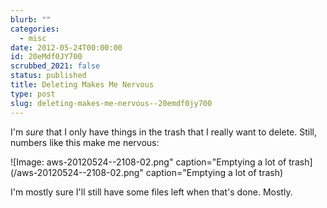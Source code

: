 ```yaml
---
blurb: ""
categories:
  - misc
date: 2012-05-24T00:00:00
id: 20eMdf0JY700
scrubbed_2021: false
status: published
title: Deleting Makes Me Nervous
type: post
slug: deleting-makes-me-nervous--20emdf0jy700
---
```


I'm *sure* that I only have things in the trash that I really want to delete. Still, numbers like this make me nervous:

![Image: aws-20120524--2108-02.png" caption="Emptying a lot of trash](/aws-20120524--2108-02.png" caption="Emptying a lot of trash)

I'm mostly sure I'll still have some files left when that's done. Mostly.